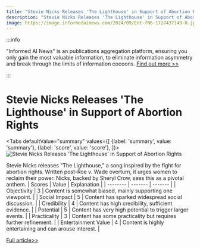 ```yaml
---
title: "Stevie Nicks Releases 'The Lighthouse' in Support of Abortion Rights"
description: "Stevie Nicks Releases 'The Lighthouse' in Support of Abortion Rights"
image: https://image.informedainews.com/2024/09/Ent-fN6-1727437149-0.jpg
---
```



:::info

"Informed AI News" is an publications aggregation platform, ensuring you only gain the most valuable information, to eliminate information asymmetry and break through the limits of information cocoons.  [Find out more >>](/)

:::

# Stevie Nicks Releases 'The Lighthouse' in Support of Abortion Rights


<Tabs
	defaultValue="summary"
	values={[
	{label: 'summary', value: 'summary'},
	{label: 'score', value: 'score'},
]}>
<TabItem value="summary">
<img
  src="https://image.informedainews.com/2024/09/Ent-fN6-1727437149-0.jpg"
  alt="Stevie Nicks Releases 'The Lighthouse' in Support of Abortion Rights"
/>



Stevie Nicks releases "The Lighthouse," a song inspired by the fight for abortion rights. Written post-Roe v. Wade overturn, it urges women to reclaim their power. Nicks, backed by Sheryl Crow, sees this as a pivotal anthem.
</TabItem>
<TabItem value="score">
	| Scores     | Value   | Explanation |
	| -------- | ------- | ------- |
	| Objectivity  | 3    | Content is somewhat biased, mainly supporting one viewpoint.    |
	| Social Impact | 5     | Content has sparked widespread social discussion.    |
	| Credibility    | 4    | Content has high credibility, sufficient evidence.    |
	| Potential    | 5    | Content has very high potential to trigger larger events.    |
	| Practicality    | 3    | Content has some practicality but requires further refinement.    |
	| Entertainment Value    | 4    | Content is highly entertaining and can arouse interest.    |
</TabItem>
</Tabs>

[Full article>>](https://www.theguardian.com/music/2024/sep/27/stevie-nicks-song-abortion-rights-the-lighthouse-fleetwood-mac)
